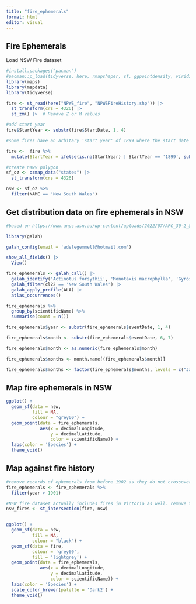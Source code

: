 ```yaml
---
title: "fire_ephemerals"
format: html
editor: visual
---
```


## Fire Ephemerals

Load NSW Fire dataset

```r
#install.packages("pacman")
#pacman::p_load(tidyverse, here, rmapshaper, sf, ggpointdensity, viridis, ozmaps, concaveman, cowplot, patchwork)
library(maps)
library(mapdata)
library(tidyverse)

fire <- st_read(here("NPWS_fire", "NPWSFireHistory.shp")) |> 
  st_transform(crs = 4326) |> 
  st_zm() |>  # Remove Z or M values

#add start year
fire$StartYear <- substr(fire$StartDate, 1, 4)

#some fires have an arbitary 'start year' of 1899 where the start date is unknown, even if they are labelled as '1996-97 wildfire'. replace start year for these records with the year given in the 'Label' field. The fire dataset begins in 1902

fire <-  fire %>%
  mutate(StartYear = ifelse(is.na(StartYear) | StartYear == '1899', substr(Label, 1, 4), StartYear))

#create nswv polygon
sf_oz <- ozmap_data("states") |>
  st_transform(crs = 4326)

nsw <- sf_oz %>%
  filter(NAME == 'New South Wales')

```

## Get distribution data on fire ephemerals in NSW

```r
#based on https://www.anpc.asn.au/wp-content/uploads/2022/07/APC_30-2_Sept-Nov21_Bell-v1.pdf, some NSW fire ephemerals include Actinotus forsythii, Monotaxis macrophylla (endangered), Gyrostemon australasicus, Gyrostemon thesioides (endangered), Androcalva procumbens (vulnerable), Androcalva rosea (endangered), Commersonia rugosa 

library(galah)

galah_config(email = 'adelegemmell@hotmail.com')

show_all_fields() |>
  View()

fire_ephemerals <- galah_call() |>
  galah_identify('Actinotus forsythii', 'Monotaxis macrophylla', 'Gyrostemon australasicus', 'Gyrostemon thesioides', 'Androcalva procumbens', 'Androcalva rosea', 'Commersonia rugosa') |>
  galah_filter(cl22 == 'New South Wales') |>
  galah_apply_profile(ALA) |>
  atlas_occurrences()

fire_ephemerals %>% 
  group_by(scientificName) %>%
  summarise(count = n())

fire_ephemerals$year <- substr(fire_ephemerals$eventDate, 1, 4)

fire_ephemerals$month <- substr(fire_ephemerals$eventDate, 6, 7)

fire_ephemerals$month <- as.numeric(fire_ephemerals$month)

fire_ephemerals$months <- month.name[(fire_ephemerals$month)]

fire_ephemerals$months <- factor(fire_ephemerals$months, levels = c("January", "February", "March", "April", "May", "June", "July", "August", "September", "October", "November", "December"))
```

## Map fire ephemerals in NSW

```r
ggplot() +
  geom_sf(data = nsw,
          fill = NA,
          colour = "grey60") +
  geom_point(data = fire_ephemerals,
             aes(x = decimalLongitude,
                 y = decimalLatitude,
                 color = scientificName)) +
  labs(color = 'Species') +
  theme_void()
```

## Map against fire history

```r
#remove records of ephemerals from before 1902 as they do not crossover with fire data
fire_ephemerals <- fire_ephemerals %>%
  filter(year > 1901)

#NSW fire dataset actually includes fires in Victoria as well. remove these
nsw_fires <- st_intersection(fire, nsw)


ggplot() +
  geom_sf(data = nsw,
          fill = NA,
          colour = "black") +
  geom_sf(data = fire,
          colour = 'grey60',
          fill = 'lightgrey') +
  geom_point(data = fire_ephemerals,
             aes(x = decimalLongitude,
                 y = decimalLatitude,
                 color = scientificName)) +
  labs(color = 'Species') +
  scale_color_brewer(palette = 'Dark2') +
  theme_void()


```
